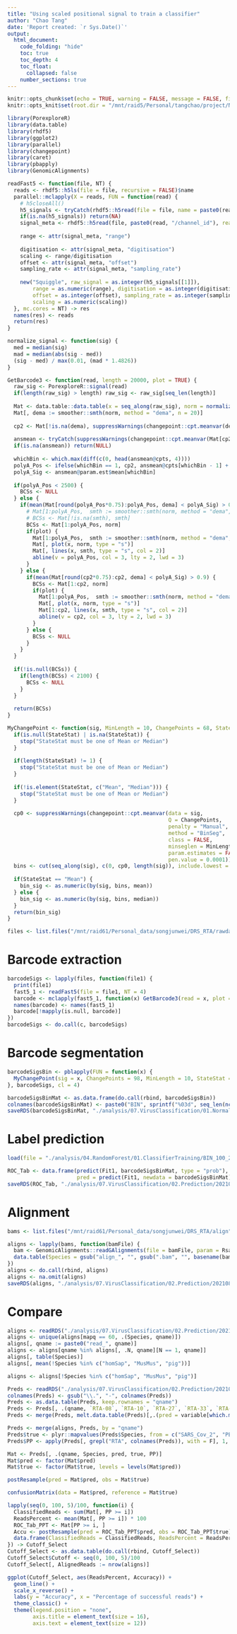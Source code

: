 ```yaml
---
title: "Using scaled positional signal to train a classifier"
author: "Chao Tang"
date: 'Report created: `r Sys.Date()`'
output: 
  html_document: 
    code_folding: "hide"
    toc: true
    toc_depth: 4
    toc_float: 
      collapsed: false
    number_sections: true
---
```


```r
knitr::opts_chunk$set(echo = TRUE, warning = FALSE, message = FALSE, fig.align = 'center')
knitr::opts_knit$set(root.dir = "/mnt/raid5/Personal/tangchao/project/Nanopore/BarcodeDecomplex")
```

```r
library(PorexploreR)
library(data.table)
library(rhdf5)
library(ggplot2)
library(parallel)
library(changepoint)
library(caret)
library(pbapply)
library(GenomicAlignments)
```

```r
readFast5 <- function(file, NT) {
  reads <- rhdf5::h5ls(file = file, recursive = FALSE)$name
  parallel::mclapply(X = reads, FUN = function(read) {
    # h5closeAll()
    h5_signals <- tryCatch(rhdf5::h5read(file = file, name = paste0(read, "/Raw"), read.attributes = TRUE), error = function(e) NA)
    if(is.na(h5_signals)) return(NA)
    signal_meta <- rhdf5::h5read(file, paste0(read, "/channel_id"), read.attributes = TRUE)
    
    range <- attr(signal_meta, "range")
    
    digitisation <- attr(signal_meta, "digitisation")
    scaling <- range/digitisation
    offset <- attr(signal_meta, "offset")
    sampling_rate <- attr(signal_meta, "sampling_rate")
    
    new("Squiggle", raw_signal = as.integer(h5_signals[[1]]), 
        range = as.numeric(range), digitisation = as.integer(digitisation), 
        offset = as.integer(offset), sampling_rate = as.integer(sampling_rate), 
        scaling = as.numeric(scaling))
  }, mc.cores = NT) -> res
  names(res) <- reads
  return(res)
}

normalize_signal <- function(sig) {
  med = median(sig)
  mad = median(abs(sig - med))
  (sig - med) / max(0.01, (mad * 1.4826))
}

GetBarcode3 <- function(read, length = 20000, plot = TRUE) {
  raw_sig <- PorexploreR::signal(read)
  if(length(raw_sig) > length) raw_sig <- raw_sig[seq_len(length)]
  
  Mat <- data.table::data.table(x = seq_along(raw_sig), norm = normalize_signal(raw_sig))
  Mat[, dema := smoother::smth(norm, method = "dema", n = 20)]
  
  cp2 <- Mat[!is.na(dema), suppressWarnings(changepoint::cpt.meanvar(dema, class = FALSE))[[1]]] + Mat[!is.na(dema), min(x)]
  
  ansmean <- tryCatch(suppressWarnings(changepoint::cpt.meanvar(Mat[cp2:nrow(Mat), dema], penalty = "Asymptotic", pen.value = 1e-10, method = "PELT")), error = function(e) NA)
  if(is.na(ansmean)) return(NULL)
  
  whichBin <- which.max(diff(c(0, head(ansmean@cpts, 4))))
  polyA_Pos <- ifelse(whichBin == 1, cp2, ansmean@cpts[whichBin - 1] + cp2)
  polyA_Sig <- ansmean@param.est$mean[whichBin]
  
  if(polyA_Pos < 2500) {
    BCSs <- NULL
  } else {
    if(mean(Mat[round(polyA_Pos*0.75):polyA_Pos, dema] < polyA_Sig) > 0.9) {
      # Mat[1:polyA_Pos,  smth := smoother::smth(norm, method = "dema", n = round(polyA_Pos/400), v = 1)]
      # BCSs <- Mat[!is.na(smth), smth]
      BCSs <- Mat[1:polyA_Pos, norm]
      if(plot) {
        Mat[1:polyA_Pos,  smth := smoother::smth(norm, method = "dema", n = round(polyA_Pos/400), v = 1)]
        Mat[, plot(x, norm, type = "s")]
        Mat[, lines(x, smth, type = "s", col = 2)]
        abline(v = polyA_Pos, col = 3, lty = 2, lwd = 3)
      }
    } else {
      if(mean(Mat[round(cp2*0.75):cp2, dema] < polyA_Sig) > 0.9) {
        BCSs <- Mat[1:cp2, norm]
        if(plot) {
          Mat[1:polyA_Pos,  smth := smoother::smth(norm, method = "dema", n = round(polyA_Pos/400), v = 1)]
          Mat[, plot(x, norm, type = "s")]
          Mat[1:cp2, lines(x, smth, type = "s", col = 2)]
          abline(v = cp2, col = 3, lty = 2, lwd = 3)
        }
      } else {
        BCSs <- NULL
      }
    }
  }
  
  if(!is.null(BCSs)) {
    if(length(BCSs) < 2100) {
      BCSs <- NULL
    }
  }
  
  return(BCSs)
}

MyChangePoint <- function(sig, MinLength = 10, ChangePoints = 68, StateStat = "Mean") {
  if(is.null(StateStat) | is.na(StateStat)) {
    stop("StateStat must be one of Mean or Median")
  }
  
  if(length(StateStat) != 1) {
    stop("StateStat must be one of Mean or Median")
  }
  
  if(!is.element(StateStat, c("Mean", "Median"))) {
    stop("StateStat must be one of Mean or Median")
  }
  
  cp0 <- suppressWarnings(changepoint::cpt.meanvar(data = sig, 
                                                   Q = ChangePoints, 
                                                   penalty = "Manual", 
                                                   method = "BinSeg", 
                                                   class = FALSE, 
                                                   minseglen = MinLength, 
                                                   param.estimates = FALSE, 
                                                   pen.value = 0.0001)) - 0.5
  bins <- cut(seq_along(sig), c(0, cp0, length(sig)), include.lowest = T, labels = FALSE)
  
  if(StateStat == "Mean") {
    bin_sig <- as.numeric(by(sig, bins, mean))
  } else {
    bin_sig <- as.numeric(by(sig, bins, median))
  }
  return(bin_sig)
}
```

```r
files <- list.files("/mnt/raid61/Personal_data/songjunwei/DRS_RTA/rawdata", "fast5$", recursive = TRUE, full.names = TRUE)
```

# Barcode extraction

```r
barcodeSigs <- lapply(files, function(file1) {
  print(file1)
  fast5_1 <- readFast5(file = file1, NT = 4)
  barcode <- mclapply(fast5_1, function(x) GetBarcode3(read = x, plot = F), mc.cores = 4)
  names(barcode) <- names(fast5_1)
  barcode[!mapply(is.null, barcode)]
})
barcodeSigs <- do.call(c, barcodeSigs)
```

# Barcode segmentation

```r
barcodeSigsBin <- pblapply(FUN = function(x) {
  MyChangePoint(sig = x, ChangePoints = 98, MinLength = 10, StateStat = "Mean")
}, barcodeSigs, cl = 4)
```

```r
barcodeSigsBinMat <- as.data.frame(do.call(rbind, barcodeSigsBin))
colnames(barcodeSigsBinMat) <- paste0("BIN", sprintf("%03d", seq_len(ncol(barcodeSigsBinMat))))
saveRDS(barcodeSigsBinMat, "./analysis/07.VirusClassification/01.NormalBarcodeSignal/20210811/barcodeSigsBinMat.Rds")
```

# Label prediction

```r
load(file = "./analysis/04.RandomForest/01.ClassifierTraining/BIN_100_24barcodes_Classifier_V2.RData")
```

```r
ROC_Tab <- data.frame(predict(Fit1, barcodeSigsBinMat, type = "prob"), 
                      pred = predict(Fit1, newdata = barcodeSigsBinMat))
saveRDS(ROC_Tab, "./analysis/07.VirusClassification/02.Prediction/20210811/BarcodesPrediction.Rds")
```

# Alignment

```r
bams <- list.files("/mnt/raid61/Personal_data/songjunwei/DRS_RTA/align", "bam", full.names = TRUE)
```

```r
aligns <- lapply(bams, function(bamFile) {
  bam <- GenomicAlignments::readGAlignments(file = bamFile, param = Rsamtools::ScanBamParam(what = c("qname", "flag", "mapq")))
  data.table(Species = gsub("align_", "", gsub(".bam", "", basename(bamFile))), as.data.frame(mcols(bam)))
})
aligns <- do.call(rbind, aligns)
aligns <- na.omit(aligns)
saveRDS(aligns, "./analysis/07.VirusClassification/02.Prediction/20210811/AlignmentResult.Rds")
```

# Compare 

```r
aligns <- readRDS("./analysis/07.VirusClassification/02.Prediction/20210811/AlignmentResult.Rds")
aligns <- unique(aligns[mapq == 60, .(Species, qname)])
aligns[, qname := paste0("read_", qname)]
aligns <- aligns[qname %in% aligns[, .N, qname][N == 1, qname]]
aligns[, table(Species)]
aligns[, mean(!Species %in% c("homSap", "MusMus", "pig"))]
```

```r
aligns <- aligns[!Species %in% c("homSap", "MusMus", "pig")]
```


```r
Preds <- readRDS("./analysis/07.VirusClassification/02.Prediction/20210811/BarcodesPrediction.Rds")
colnames(Preds) <- gsub("\\.", "-", colnames(Preds))
Preds <- as.data.table(Preds, keep.rownames = "qname")
Preds <- Preds[, .(qname, `RTA-08`, `RTA-10`, `RTA-27`, `RTA-33`, `RTA-37`)]
Preds <- merge(Preds, melt.data.table(Preds)[,.(pred = variable[which.max(value)]), qname], by = "qname")
```


```r
Preds <- merge(aligns, Preds, by = "qname")
Preds$true <- plyr::mapvalues(Preds$Species, from = c("SARS_Cov_2", "PEDV", "SVV"), to = c("RTA-37", "RTA-27", "RTA-33"))
Preds$PP <- apply(Preds[, grepl("RTA", colnames(Preds)), with = F], 1, max)
```

```r
Mat <- Preds[, .(qname, Species, pred, true, PP)]
Mat$pred <- factor(Mat$pred)
Mat$true <- factor(Mat$true, levels = levels(Mat$pred))
```

```r
postResample(pred = Mat$pred, obs = Mat$true)
```

```r
confusionMatrix(data = Mat$pred, reference = Mat$true)
```

```r
lapply(seq(0, 100, 5)/100, function(i) {
  ClassifiedReads <- sum(Mat[, PP >= i])
  ReadsPercent <- mean(Mat[, PP >= i]) * 100
  ROC_Tab_PPT <- Mat[PP >= i, ]
  Accu <- postResample(pred = ROC_Tab_PPT$pred, obs = ROC_Tab_PPT$true)[1]
  data.frame(ClassifiedReads = ClassifiedReads, ReadsPercent = ReadsPercent, Accuracy = Accu)
}) -> Cutoff_Select
Cutoff_Select <- as.data.table(do.call(rbind, Cutoff_Select))
Cutoff_Select$Cutoff <- seq(0, 100, 5)/100
Cutoff_Select[, AlignedReads := nrow(aligns)]
```

```r
ggplot(Cutoff_Select, aes(ReadsPercent, Accuracy)) + 
  geom_line() + 
  scale_x_reverse() + 
  labs(y = "Accuracy", x = "Percentage of successful reads") + 
  theme_classic() + 
  theme(legend.position = "none", 
        axis.title = element_text(size = 16), 
        axis.text = element_text(size = 12))
```



